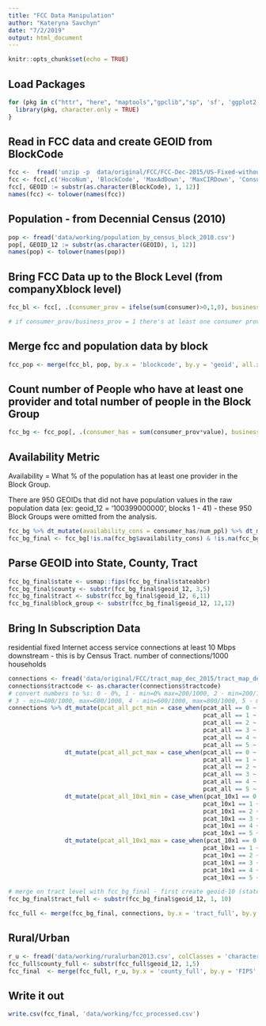 ```yaml
---
title: "FCC Data Manipulation"
author: "Kateryna Savchyn"
date: "7/2/2019"
output: html_document
---
```


```r
knitr::opts_chunk$set(echo = TRUE)
```

## Load Packages
```r
for (pkg in c("httr", "here", "maptools","gpclib","sp", 'sf', 'ggplot2', 'ggmap', 'osmdata', 'tidyverse', 'tigris', 'acs', 'data.table', 'maditr', 'viridis', 'ggplot2', 'usmap')) {
  library(pkg, character.only = TRUE)
}
```

## Read in FCC data and create GEOID from BlockCode
```r
fcc <-  fread('unzip -p  data/original/FCC/FCC-Dec-2015/US-Fixed-without-Satellite-Dec2015.zip')
fcc <- fcc[,c('HocoNum', 'BlockCode', 'MaxAdDown', 'MaxCIRDown', 'Consumer', 'Business', 'StateAbbr')]
fcc[, GEOID := substr(as.character(BlockCode), 1, 12)] 
names(fcc) <- tolower(names(fcc))
```

## Population - from Decennial Census (2010)
```r
pop <- fread('data/working/population_by_census_block_2010.csv')
pop[, GEOID_12 := substr(as.character(GEOID), 1, 12)] 
names(pop) <- tolower(names(pop))
```

## Bring FCC Data up to the Block Level (from companyXblock level)
```r
fcc_bl <- fcc[, .(consumer_prov = ifelse(sum(consumer)>0,1,0), business_prov = ifelse(sum(business)>0,1,0), maxaddown = max(maxaddown), maxcirdown = max(maxcirdown), stateabbr = max(stateabbr), num_companies = length(unique(hoconum))), .(blockcode)]

# if consumer_prov/business_prov = 1 there's at least one consumer provider in the block
```

## Merge fcc and population data by block
```r
fcc_pop <- merge(fcc_bl, pop, by.x = 'blockcode', by.y = 'geoid', all.x = TRUE, all.y = FALSE)
```

## Count number of People who have at least one provider and total number of people in the Block Group
```r
fcc_bg <- fcc_pop[, .(consumer_has = sum(consumer_prov*value), business_has = sum(business_prov*value), maxaddown = max(maxaddown), maxcirdown = max(maxcirdown), stateabbr = max(stateabbr), num_ppl = sum(value)), .(geoid_12)]
```

## Availability Metric
Availability = What % of the population has at least one provider in the Block Group. 

There are 950 GEOIDs that did not have population values in the raw population data (ex: geoid_12 = '100399000000', blocks 1 - 41) - these 950 Block Groups were omitted from the analysis.
```r
fcc_bg %>% dt_mutate(availability_cons = consumer_has/num_ppl) %>% dt_mutate(availability_bus = business_has/num_ppl) # 222537
fcc_bg_final <- fcc_bg[!is.na(fcc_bg$availability_cons) & !is.na(fcc_bg$availability_bus),] # 221587
```

## Parse GEOID into State, County, Tract
```r
fcc_bg_final$state <- usmap::fips(fcc_bg_final$stateabbr)
fcc_bg_final$county <- substr(fcc_bg_final$geoid_12, 3,5)
fcc_bg_final$tract <- substr(fcc_bg_final$geoid_12, 6,11)
fcc_bg_final$block_group <- substr(fcc_bg_final$geoid_12, 12,12)
```

## Bring In Subscription Data
residential fixed Internet access service connections at least 10 Mbps downstream - this is by Census Tract. number of connections/1000 households

```r
connections <- fread('data/original/FCC/tract_map_dec_2015/tract_map_dec_2015.csv')
connections$tractcode <- as.character(connections$tractcode)
# convert numbers to %s: 0 - 0%, 1 - min=0% max=200/1000, 2 - min=200/1000, max=400/1000, 
# 3 - min=400/1000, max=600/1000, 4 - min=600/1000, max=800/1000, 5 - min=800/1000, max=NA
connections %>% dt_mutate(pcat_all_pct_min = case_when(pcat_all == 0 ~ 0,
                                                       pcat_all == 1 ~ 0,
                                                       pcat_all == 2 ~ 200/1000,
                                                       pcat_all == 3 ~ 400/1000,
                                                       pcat_all == 4 ~ 600/1000,
                                                       pcat_all == 5 ~ 800/1000)) %>%
                dt_mutate(pcat_all_pct_max = case_when(pcat_all == 0 ~ 0,
                                                       pcat_all == 1 ~ 200/1000,
                                                       pcat_all == 2 ~ 400/1000,
                                                       pcat_all == 3 ~ 600/1000,
                                                       pcat_all == 4 ~ 800/1000,
                                                       pcat_all == 5 ~ 1)) %>%
                dt_mutate(pcat_all_10x1_min = case_when(pcat_10x1 == 0 ~ 0,
                                                       pcat_10x1 == 1 ~ 0,
                                                       pcat_10x1 == 2 ~ 200/1000,
                                                       pcat_10x1 == 3 ~ 400/1000,
                                                       pcat_10x1 == 4 ~ 600/1000,
                                                       pcat_10x1 == 5 ~ 800/1000)) %>%
                dt_mutate(pcat_all_10x1_max = case_when(pcat_10x1 == 0 ~ 0,
                                                       pcat_10x1 == 1 ~ 200/1000,
                                                       pcat_10x1 == 2 ~ 400/1000,
                                                       pcat_10x1 == 3 ~ 600/1000,
                                                       pcat_10x1 == 4 ~ 800/1000,
                                                       pcat_10x1 == 5 ~ 1))

# merge on tract level with fcc_bg_final - first create geoid-10 (state thru tract code)
fcc_bg_final$tract_full <- substr(fcc_bg_final$geoid_12, 1, 10)

fcc_full <- merge(fcc_bg_final, connections, by.x = 'tract_full', by.y = 'tractcode', all.x = TRUE) #221587

```

## Rural/Urban
```r
r_u <- fread('data/working/ruralurban2013.csv', colClasses = 'character')
fcc_full$county_full <- substr(fcc_full$geoid_12, 1,5)
fcc_final  <- merge(fcc_full, r_u, by.x = 'county_full', by.y = 'FIPS', all.x = TRUE, all.y = FALSE)
```

## Write it out
```r
write.csv(fcc_final, 'data/working/fcc_processed.csv')
```



